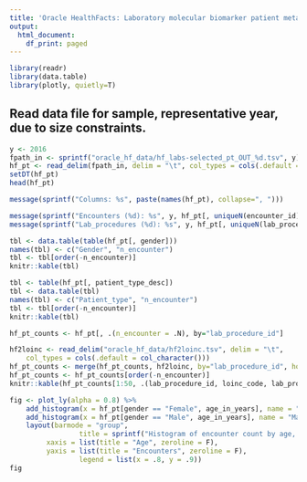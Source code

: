 ```yaml
---
title: 'Oracle HealthFacts: Laboratory molecular biomarker patient metadata'
output:
  html_document:
    df_print: paged
---
```


```r
library(readr)
library(data.table)
library(plotly, quietly=T)
```

## Read data file for sample, representative year, due to size constraints.

```r
y <- 2016
fpath_in <- sprintf("oracle_hf_data/hf_labs-selected_pt_OUT_%d.tsv", y)
hf_pt <- read_delim(fpath_in, delim = "\t", col_types = cols(.default = col_character(), admitted_dt_tm = col_datetime(), age_in_years = col_integer()))
setDT(hf_pt)
head(hf_pt)
```

```r
message(sprintf("Columns: %s", paste(names(hf_pt), collapse=", ")))
```

```r
message(sprintf("Encounters (%d): %s", y, hf_pt[, uniqueN(encounter_id)]))
message(sprintf("Lab_procedures (%d): %s", y, hf_pt[, uniqueN(lab_procedure_id)]))
```

```r
tbl <- data.table(table(hf_pt[, gender]))
names(tbl) <- c("Gender", "n_encounter")
tbl <- tbl[order(-n_encounter)]
knitr::kable(tbl)
```

```r
tbl <- table(hf_pt[, patient_type_desc])
tbl <- data.table(tbl)
names(tbl) <- c("Patient_type", "n_encounter")
tbl <- tbl[order(-n_encounter)]
knitr::kable(tbl)
```

```r
hf_pt_counts <- hf_pt[, .(n_encounter = .N), by="lab_procedure_id"]
```

```r
hf2loinc <- read_delim("oracle_hf_data/hf2loinc.tsv", delim = "\t",
	col_types = cols(.default = col_character()))
hf_pt_counts <- merge(hf_pt_counts, hf2loinc, by="lab_procedure_id", how="left")
hf_pt_counts <- hf_pt_counts[order(-n_encounter)]
knitr::kable(hf_pt_counts[1:50, .(lab_procedure_id, loinc_code, lab_procedure_mnemonic, lab_procedure_group, n_encounter)])
```

```r
fig <- plot_ly(alpha = 0.8) %>% 
	add_histogram(x = hf_pt[gender == "Female", age_in_years], name = "Female", marker = list(color = "deeppink")) %>%
	add_histogram(x = hf_pt[gender == "Male", age_in_years], name = "Male", marker = list(color = "skyblue")) %>%
	layout(barmode = "group",
				 title = sprintf("Histogram of encounter count by age, gender (year: %d)", y),
         xaxis = list(title = "Age", zeroline = F),
         yaxis = list(title = "Encounters", zeroline = F),
				 legend = list(x = .8, y = .9))
fig
```
